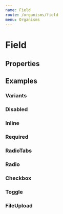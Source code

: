 ```yaml
---
name: Field
route: /organisms/field
menu: Organisms
---
```




# Field

## Properties

<PropsTable of={Field} />

## Examples

### Variants

<Playground>
  <Field name="random" placeholder="Placeholder" fieldType="text" label="Label" hint="A hint" />
  <Field
    name="random-one"
    placeholder="Placeholder"
    fieldType="text"
    label="Label"
    warning="A warning"
  />
  <Field
    name="random-two"
    placeholder="Placeholder"
    fieldType="text"
    label="Label"
    error="An error"
  />
</Playground>

### Disabled

<Playground>
  <Field name="random-three" placeholder="Placeholder" fieldType="text" label="Label" disabled />
</Playground>

### Inline

<Playground>
  <Field
    name="random-four"
    direction="row"
    placeholder="Placeholder"
    fieldType="text"
    label="Label"
    required
  />
</Playground>

### Required

<Playground>
  <Field name="random-five" placeholder="Placeholder" fieldType="text" label="Label" required />
</Playground>

### RadioTabs

<Playground>
  <RadioGroup
    label="Label for input radios"
    checkedName="choice_2"
    groupName="choices"
    direction="row"
    required
  >
    <Field fieldType="radioTab" name="choice_1" label="Choice 1" />
    <Field fieldType="radioTab" name="choice_2" label="Choice 2 very very very long incredible" />
    <Field fieldType="radioTab" name="choice_3" label="Choice 3" />
  </RadioGroup>
  <RadioGroup label="Label for input radios" checkedName="choice_4" groupName="choices" required>
    <Field fieldType="radioTab" name="choice_4" label="Choice 4" />
    <Field fieldType="radioTab" name="choice_5" label="Choice 5 very very very long incredible" />
    <Field fieldType="radioTab" name="choice_6" label="Choice 6" />
  </RadioGroup>
</Playground>

### Radio

<Playground>
  <RadioGroup label="Your favorite sauce" groupName="sauce" checkedName="random-seven">
    <Field direction="row" name="random-seven" fieldType="radio" label="Mayonnaise" />
    <Field name="random-eight" fieldType="radio" label="Ketchup" />
    <Field name="random-nine" fieldType="radio" label="Barebecue" />
  </RadioGroup>
</Playground>

### Checkbox

<Playground>
  <FieldGroup label="Check the frameworks you already worked with">
    <Field name="random-ten" fieldType="checkbox" fieldTypeProps={{ value: false }} label="React" />
    <Field
      name="random-eleven"
      fieldType="checkbox"
      fieldTypeProps={{ value: false }}
      label="Angular"
    />
    <Field
      name="random-twelve"
      fieldType="checkbox"
      fieldTypeProps={{ value: false }}
      label="Vue"
    />
  </FieldGroup>
</Playground>

### Toggle

<Playground>
  <Field
    name="random-thirteen"
    fieldType="toggle"
    fieldTypeProps={{ value: false }}
    label="Switch example"
  />
</Playground>

### FileUpload

<Playground>
  <Field
    name='random-fourteen'
    fieldType='fileupload'
    fieldTypeProps={{ value: false }}
    label='Filedrop example'
  />

</Playground>
